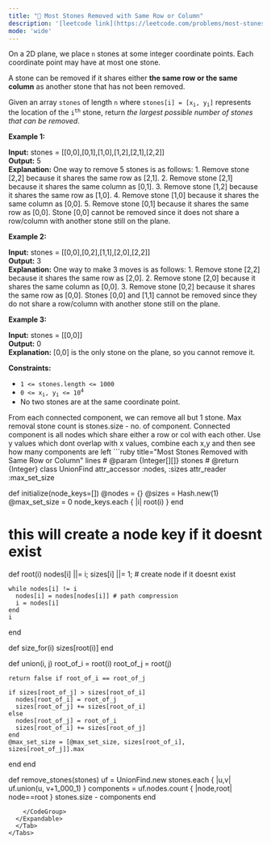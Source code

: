 ```yaml
---
title: "🧀 Most Stones Removed with Same Row or Column"
description: '[leetcode link](https://leetcode.com/problems/most-stones-removed-with-same-row-or-column/description/)'
mode: 'wide'
---
```

<Tabs>
  <Tab title="Question" icon="circle-question" iconType="regular">
    <Card>
      <p>On a 2D plane, we place <code>n</code> stones at some integer coordinate points. Each coordinate point may have at most one stone.</p>  <p>A stone can be removed if it shares either <strong>the same row or the same column</strong> as another stone that has not been removed.</p>  <p>Given an array <code>stones</code> of length <code>n</code> where <code>stones[i] = [x<sub>i</sub>, y<sub>i</sub>]</code> represents the location of the <code>i<sup>th</sup></code> stone, return <em>the largest possible number of stones that can be removed</em>.</p>   <p><strong class="example">Example 1:</strong></p>   <strong>Input:</strong> stones = [[0,0],[0,1],[1,0],[1,2],[2,1],[2,2]] <br/> <strong>Output:</strong> 5 <br/> <strong>Explanation:</strong> One way to remove 5 stones is as follows: 1. Remove stone [2,2] because it shares the same row as [2,1]. 2. Remove stone [2,1] because it shares the same column as [0,1]. 3. Remove stone [1,2] because it shares the same row as [1,0]. 4. Remove stone [1,0] because it shares the same column as [0,0]. 5. Remove stone [0,1] because it shares the same row as [0,0]. Stone [0,0] cannot be removed since it does not share a row/column with another stone still on the plane.   <p><strong class="example">Example 2:</strong></p>   <strong>Input:</strong> stones = [[0,0],[0,2],[1,1],[2,0],[2,2]] <br/> <strong>Output:</strong> 3 <br/> <strong>Explanation:</strong> One way to make 3 moves is as follows: 1. Remove stone [2,2] because it shares the same row as [2,0]. 2. Remove stone [2,0] because it shares the same column as [0,0]. 3. Remove stone [0,2] because it shares the same row as [0,0]. Stones [0,0] and [1,1] cannot be removed since they do not share a row/column with another stone still on the plane.   <p><strong class="example">Example 3:</strong></p>   <strong>Input:</strong> stones = [[0,0]] <br/> <strong>Output:</strong> 0 <br/> <strong>Explanation:</strong> [0,0] is the only stone on the plane, so you cannot remove it.    <p><strong>Constraints:</strong></p>  <ul>  <li><code>1 &lt;= stones.length &lt;= 1000</code></li>  <li><code>0 &lt;= x<sub>i</sub>, y<sub>i</sub> &lt;= 10<sup>4</sup></code></li>  <li>No two stones are at the same coordinate point.</li> </ul> 
    </Card>
  </Tab>
  <Tab title="Solution" icon="lightbulb" iconType="regular" >
    <Card>
      From each connected component, we can remove all but 1 stone. Max removal stone count is stones.size - no. of component. Connected component is all nodes which share either a row or col with each other. Use y values which dont overlap with x values, combine each x,y and then see how many components are left
</Card>
  <Expandable title="code">
    <CodeGroup dropdown>
```ruby title="Most Stones Removed with Same Row or Column" lines
# @param {Integer[][]} stones
# @return {Integer}
class UnionFind
  attr_accessor :nodes, :sizes
  attr_reader :max_set_size

  def initialize(node_keys=[])
    @nodes = {}
    @sizes = Hash.new(1)
    @max_set_size = 0
    node_keys.each { |i| root(i) }
  end

  # this will create a node key if it doesnt exist
  def root(i)
    nodes[i] ||= i; sizes[i] ||= 1; # create node if it doesnt exist

    while nodes[i] != i
      nodes[i] = nodes[nodes[i]] # path compression
      i = nodes[i]
    end
    i
  end

  def size_for(i)
    sizes[root(i)]
  end

  def union(i, j)
    root_of_i = root(i)
    root_of_j = root(j)

    return false if root_of_i == root_of_j

    if sizes[root_of_j] > sizes[root_of_i]
      nodes[root_of_i] = root_of_j
      sizes[root_of_j] += sizes[root_of_i]
    else
      nodes[root_of_j] = root_of_i
      sizes[root_of_i] += sizes[root_of_j]
    end
    @max_set_size = [@max_set_size, sizes[root_of_i], sizes[root_of_j]].max
  end
end

def remove_stones(stones)
  uf = UnionFind.new
  stones.each { |u,v| uf.union(u, v+1_000_1) }
  components = uf.nodes.count { |node,root| node==root }
  stones.size - components
end
```
    </CodeGroup>
  </Expandable>
  </Tab>
</Tabs>